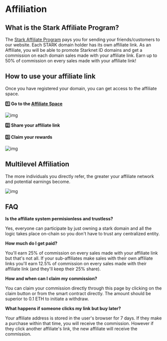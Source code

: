 # Affiliation

## What is the Stark Affiliate Program?

The [Stark Affiliate Program](https://starknet.id/affiliates/individual-program) pays you for sending your friends/customers to our website. Each STARK domain holder has its own affiliate link. As an Affiliate, you will be able to promote Starknet ID domains and get a commission on each domain sales made with your affiliate link. Earn up to 50% of commission on every sales made with your affiliate link!

## How to use your affiliate link

Once you have registered your domain, you can get access to the affiliate space.

**1️⃣ Go to the [Affiliate Space](https://affiliate.starknet.id/)**

![img](public/illustrations/affiliate.webp)

**2️⃣ Share your affiliate link**

**3️⃣ Claim your rewards**

![img](public/illustrations/claim.webp)

## Multilevel Affiliation

The more individuals you directly refer, the greater your affiliate network and potential earnings become.

![img](public/illustrations/recursive.webp)

## FAQ

**Is the affiliate system permisionless and trustless?**

Yes, everyone can participate by just owning a stark domain and all the logic takes place on-chain so you don't have to trust any centralized entity.

**How much do I get paid?**

You'll earn 25% of commission on every sales made with your affiliate link but that's not all. If your sub-affiliates make sales with their own affiliate links you'll earn 12.5% of commission on every sales made with their affiliate link (and they'll keep their 25% share).

**How and when can I claim my commission?**

You can claim your commission directly through this page by clicking on the claim button or from the smart contract directly. The amount should be superior to 0.1 ETH to initiate a withdraw.

**What happens if someone clicks my link but buy later?**

Your affiliate address is stored in the user's browser for 7 days. If they make a purchase within that time, you will receive the commission. However if they click another affiliate's link, the new affiliate will receive the commission.